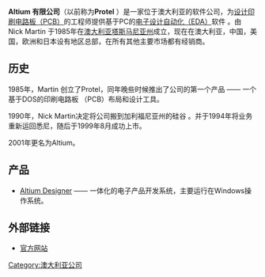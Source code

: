 {{multiple issues|
{{onesource|time=2017-08-30T02:56:32+00:00}}
{{primarysources|time=2017-08-30T02:56:32+00:00}}
{{refimprove|time=2017-08-30T02:56:32+00:00}}
}}
'''Altium 有限公司'''（以前称为'''Protel''' ）是一家位于澳大利亚的软件公司，为[[印刷电路板|设计印刷电路板（PCB）]]的工程师提供基于PC的[[電子設計自動化|电子设计自动化（EDA）]]软件 。由 Nick Martin 于1985年在[[塔斯馬尼亞州|澳大利亚塔斯马尼亚州]]成立，现在在澳大利亚，中国，美国，欧洲和日本设有地区总部，在所有其他主要市场都有经销商。

== 历史 ==
1985年，Martin 创立了Protel，同年晚些时候推出了公司的第一个产品 —— 一个基于DOS的印刷电路板 （PCB）布局和设计工具。

1990年，Nick Martin决定将公司搬到加利福尼亚州的硅谷 。并于1994年将业务重新运回悉尼，随后于1999年8月成功上市。

2001年更名为Altium。

== 产品 ==
* [[Altium_designer|Altium Designer]] —— 一体化的电子产品开发系统，主要运行在Windows操作系统。

== 外部链接 ==
* [http://www.altium.com 官方网站]{{Wayback|url=http://www.altium.com/ |date=20200920214054 }}

[[Category:澳大利亚公司|Category:澳大利亚公司]]